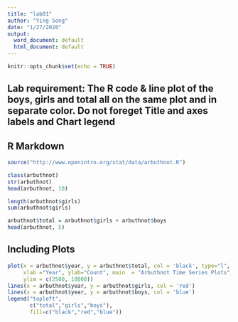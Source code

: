 ```yaml
---
title: "lab01"
author: "Ying Song"
date: "1/27/2020"
output:
  word_document: default
  html_document: default
---
```


```r
knitr::opts_chunk$set(echo = TRUE)
```
## Lab requirement: The R code & line plot of the boys, girls and total all on the same plot and in separate color.  Do not foreget Title and axes labels and Chart legend

## R Markdown
```r
source("http://www.openintro.org/stat/data/arbuthnot.R")
```


```r
class(arbuthnot)
str(arbuthnot)
head(arbuthnot, 10)
```
```r
length(arbuthnot$girls)
sum(arbuthnot$girls)
```
```r
arbuthnot$total = arbuthnot$girls + arbuthnot$boys
head(arbuthnot, 5)
```

## Including Plots

```r
plot(x = arbuthnot$year, y = arbuthnot$total, col = 'black', type="l",
     xlab ="Year", ylab="Count", main  = "Arbuthnot Time Series Plots",
     ylim = c(2500, 18000))
lines(x = arbuthnot$year, y = arbuthnot$girls, col = 'red')
lines(x = arbuthnot$year, y = arbuthnot$boys, col = 'blue')
legend("topleft",
       c("total","girls","boys"),
       fill=c("black","red","blue"))


```